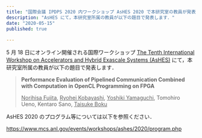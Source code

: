 ```yaml
---
title: "国際会議 IPDPS 2020 内ワークショップ AsHES 2020 で本研究室の教員が発表します"
description: "AsHES にて，本研究室所属の教員が以下の題目で発表します．"
date: "2020-05-15"
published: true
 
---
```


5 月 18 日にオンライン開催される国際ワークショップ [The Tenth International Workshop on Accelerators and Hybrid Exascale Systems (AsHES)](https://www.mcs.anl.gov/events/workshops/ashes/2020/index.php) にて，本研究室所属の教員が以下の題目で発表します．

> **Performance Evaluation of Pipelined Communication Combined with Computation in OpenCL Programming on FPGA**
>
> <u>Norihisa Fujita</u>, <u>Ryohei Kobayashi</u>, <u>Yoshiki Yamaguchi</u>,
> Tomohiro Ueno, Kentaro Sano, <u>Taisuke Boku</u>

AsHES 2020 のプログラム等については以下を参照ください．

https://www.mcs.anl.gov/events/workshops/ashes/2020/program.php

